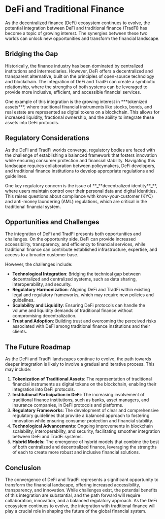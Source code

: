 
# DeFi and Traditional Finance

As the decentralized finance (DeFi) ecosystem continues to evolve, the potential integration between DeFi and traditional finance (TradFi) has become a topic of growing interest. The synergies between these two worlds can unlock new opportunities and transform the financial landscape.

## Bridging the Gap

Historically, the finance industry has been dominated by centralized institutions and intermediaries. However, DeFi offers a decentralized and transparent alternative, built on the principles of open-source technology and blockchain. The integration of DeFi and TradFi can create a symbiotic relationship, where the strengths of both systems can be leveraged to provide more inclusive, efficient, and accessible financial services.

<Callout type="info">
One example of this integration is the growing interest in ***tokenized assets***, where traditional financial instruments like stocks, bonds, and real estate are represented as digital tokens on a blockchain. This allows for increased liquidity, fractional ownership, and the ability to integrate these assets into DeFi protocols.
</Callout>

## Regulatory Considerations

As the DeFi and TradFi worlds converge, regulatory bodies are faced with the challenge of establishing a balanced framework that fosters innovation while ensuring consumer protection and financial stability. Navigating this landscape requires collaboration between policymakers, DeFi developers, and traditional finance institutions to develop appropriate regulations and guidelines.

<Callout type="warning">
One key regulatory concern is the issue of **_**decentralized identity**_**, where users maintain control over their personal data and digital identities. This raises questions about compliance with know-your-customer (KYC) and anti-money laundering (AML) regulations, which are critical in the traditional financial system.
</Callout>

## Opportunities and Challenges

The integration of DeFi and TradFi presents both opportunities and challenges. On the opportunity side, DeFi can provide increased accessibility, transparency, and efficiency to financial services, while traditional finance can contribute established infrastructure, expertise, and access to a broader customer base.

However, the challenges include:

- **Technological Integration**: Bridging the technical gap between decentralized and centralized systems, such as data sharing, interoperability, and security.
- **Regulatory Harmonization**: Aligning DeFi and TradFi within existing legal and regulatory frameworks, which may require new policies and guidelines.
- **Scalability and Liquidity**: Ensuring DeFi protocols can handle the volume and liquidity demands of traditional finance without compromising decentralization.
- **Trust and Adoption**: Building trust and overcoming the perceived risks associated with DeFi among traditional finance institutions and their clients.

## The Future Roadmap

As the DeFi and TradFi landscapes continue to evolve, the path towards deeper integration is likely to involve a gradual and iterative process. This may include:

1. **Tokenization of Traditional Assets**: The representation of traditional financial instruments as digital tokens on the blockchain, enabling their integration into DeFi protocols.
2. **Institutional Participation in DeFi**: The increasing involvement of traditional finance institutions, such as banks, asset managers, and insurance companies, in DeFi protocols and platforms.
3. **Regulatory Frameworks**: The development of clear and comprehensive regulatory guidelines that provide a balanced approach to fostering innovation while ensuring consumer protection and financial stability.
4. **Technological Advancements**: Ongoing improvements in blockchain scalability, interoperability, and security, facilitating smoother integration between DeFi and TradFi systems.
5. **Hybrid Models**: The emergence of hybrid models that combine the best of both centralized and decentralized finance, leveraging the strengths of each to create more robust and inclusive financial solutions.

## Conclusion

The convergence of DeFi and TradFi represents a significant opportunity to transform the financial landscape, offering increased accessibility, transparency, and innovation. While challenges exist, the potential benefits of this integration are substantial, and the path forward will require collaboration, innovation, and a balanced regulatory approach. As the DeFi ecosystem continues to evolve, the integration with traditional finance will play a crucial role in shaping the future of the global financial system.